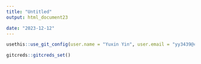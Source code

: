 ```yaml
---
title: "Untitled"
output: html_document23

date: "2023-12-12"
---
```


```r
usethis::use_git_config(user.name = "Yuxin Yin", user.email = "yy3439@cumc.columbia.edu")
```

```r
gitcreds::gitcreds_set()
```


